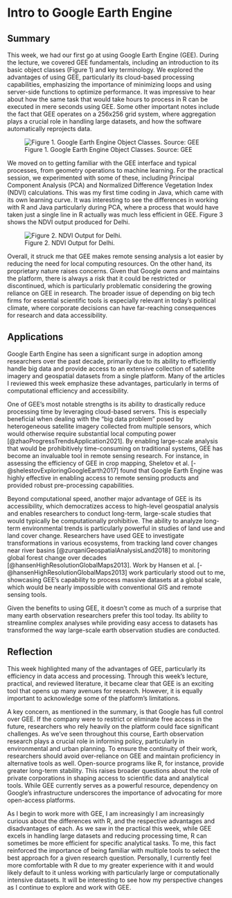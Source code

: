 # Intro to Google Earth Engine

## Summary

This week, we had our first go at using Google Earth Engine (GEE). During the lecture, we covered GEE fundamentals, including an introduction to its basic object classes (Figure 1) and key terminology. We explored the advantages of using GEE, particularly its cloud-based processing capabilities, emphasizing the importance of minimizing loops and using server-side functions to optimize performance. It was impressive to hear about how the same task that would take hours to process in R can be executed in mere seconds using GEE. Some other important notes include the fact that GEE operates on a 256x256 grid system, where aggregation plays a crucial role in handling large datasets, and how the software automatically reprojects data.

![Figure 1. Google Earth Engine Object Classes. Source: GEE](images/objectsGEE.png)

We moved on to getting familiar with the GEE interface and typical processes, from geometry operations to machine learning. For the practical session, we experimented with some of these, including Principal Component Analysis (PCA) and Normalized Difference Vegetation Index (NDVI) calculations. This was my first time coding in Java, which came with its own learning curve. It was interesting to see the differences in working with R and Java particularly during PCA, where a process that would have taken just a single line in R actually was much less efficient in GEE. Figure 3 shows the NDVI output produced for Delhi.

![Figure 2. NDVI Output for Delhi.](images/delhi.png)

Overall, it struck me that GEE makes remote sensing analysis a lot easier by reducing the need for local computing resources. On the other hand, its proprietary nature raises concerns. Given that Google owns and maintains the platform, there is always a risk that it could be restricted or discontinued, which is particularly problematic considering the growing reliance on GEE in research. The broader issue of depending on big tech firms for essential scientific tools is especially relevant in today’s political climate, where corporate decisions can have far-reaching consequences for research and data accessibility.

## Applications

Google Earth Engine has seen a significant surge in adoption among researchers over the past decade, primarily due to its ability to efficiently handle big data and provide access to an extensive collection of satellite imagery and geospatial datasets from a single platform. Many of the articles I reviewed this week emphasize these advantages, particularly in terms of computational efficiency and accessibility.

One of GEE’s most notable strengths is its ability to drastically reduce processing time by leveraging cloud-based servers. This is especially beneficial when dealing with the “big data problem” posed by heterogeneous satellite imagery collected from multiple sensors, which would otherwise require substantial local computing power [@zhaoProgressTrendsApplication2021]. By enabling large-scale analysis that would be prohibitively time-consuming on traditional systems, GEE has become an invaluable tool in remote sensing research. For instance, in assessing the efficiency of GEE in crop mapping, Sheletov et al. \[-@shelestovExploringGoogleEarth2017\] found that Google Earth Engine was highly effective in enabling access to remote sensing products and provided robust pre-processing capabilities.

Beyond computational speed, another major advantage of GEE is its accessibility, which democratizes access to high-level geospatial analysis and enables researchers to conduct long-term, large-scale studies that would typically be computationally prohibitive. The ability to analyze long-term environmental trends is particularly powerful in studies of land use and land cover change. Researchers have used GEE to investigate transformations in various ecosystems, from tracking land cover changes near river basins [@zurqaniGeospatialAnalysisLand2018] to monitoring global forest change over decades [@hansenHighResolutionGlobalMaps2013]. Work by Hansen et al. \[-@hansenHighResolutionGlobalMaps2013\] work particularly stood out to me, showcasing GEE’s capability to process massive datasets at a global scale, which would be nearly impossible with conventional GIS and remote sensing tools.

Given the benefits to using GEE, it doesn’t come as much of a surprise that many earth observation researchers prefer this tool today. Its ability to streamline complex analyses while providing easy access to datasets has transformed the way large-scale earth observation studies are conducted.

## Reflection

This week highlighted many of the advantages of GEE, particularly its efficiency in data access and processing. Through this week’s lecture, practical, and reviewed literature, it became clear that GEE is an exciting tool that opens up many avenues for research. However, it is equally important to acknowledge some of the platform’s limitations.

A key concern, as mentioned in the summary, is that Google has full control over GEE. If the company were to restrict or eliminate free access in the future, researchers who rely heavily on the platform could face significant challenges. As we’ve seen throughout this course, Earth observation research plays a crucial role in informing policy, particularly in environmental and urban planning. To ensure the continuity of their work, researchers should avoid over-reliance on GEE and maintain proficiency in alternative tools as well. Open-source programs like R, for instance, provide greater long-term stability. This raises broader questions about the role of private corporations in shaping access to scientific data and analytical tools. While GEE currently serves as a powerful resource, dependency on Google’s infrastructure underscores the importance of advocating for more open-access platforms.

As I begin to work more with GEE, I am increasingly I am increasingly curious about the differences with R, and the respective advantages and disadvantages of each. As we saw in the practical this week, while GEE excels in handling large datasets and reducing processing time, R can sometimes be more efficient for specific analytical tasks. To me, this fact reinforced the importance of being familiar with multiple tools to select the best approach for a given research question. Personally, I currently feel more comfortable with R due to my greater experience with it and would likely default to it unless working with particularly large or computationally intensive datasets. It will be interesting to see how my perspective changes as I continue to explore and work with GEE.
